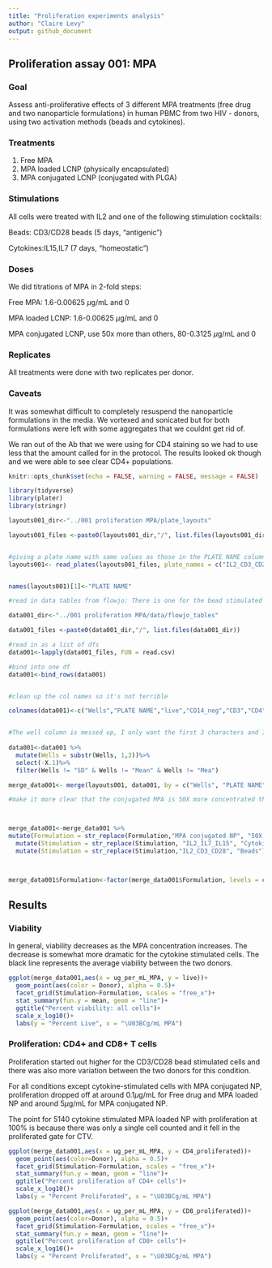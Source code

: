 ```yaml
---
title: "Proliferation experiments analysis"
author: "Claire Levy"
output: github_document
---
```




## Proliferation assay 001: MPA

### Goal
Assess anti-proliferative effects of 3 different MPA treatments (free drug and two nanoparticle formulations) in human PBMC from two HIV - donors, using two activation methods (beads and cytokines). 

### Treatments

1. Free MPA
2. MPA loaded LCNP (physically encapsulated)
3. MPA conjugated LCNP (conjugated with PLGA)

### Stimulations

All cells were treated with IL2 and one of the following stimulation cocktails:

Beads: CD3/CD28 beads (5 days, “antigenic”)

Cytokines:IL15,IL7 (7 days, “homeostatic”)




### Doses

We did titrations of MPA in 2-fold steps:
 
Free MPA: 1.6-0.00625 $\mu$g/mL and 0
	
MPA loaded LCNP: 1.6-0.00625 $\mu$g/mL and 0
	
MPA conjugated LCNP, use 50x more than others, 80-0.3125 $\mu$g/mL and 0

### Replicates

All treatments were done with two replicates per donor.

### Caveats

It was somewhat difficult to completely resuspend the nanoparticle formulations in the media. We vortexed and sonicated but for both formulations were left with some aggregates that we couldnt get rid of. 

We ran out of the Ab that we were using for CD4 staining so we had to use less that the amount called for in the protocol. The results looked ok though and we were able to see clear CD4+ populations.

```r
knitr::opts_chunk$set(echo = FALSE, warning = FALSE, message = FALSE)

library(tidyverse)
library(plater)
library(stringr)

```


```r

layouts001_dir<-"../001 proliferation MPA/plate_layouts"

layouts001_files <-paste0(layouts001_dir,"/", list.files(layouts001_dir))


#giving a plate name with same values as those in the PLATE NAME column in the flowjo files.
layouts001<- read_plates(layouts001_files, plate_names = c("IL2_CD3_CD28_1801", "IL2_CD3_CD28_5140","IL2_IL7_IL15_1801", "IL2_IL7_IL15_5140"))


names(layouts001)[1]<-"PLATE NAME"
```


```r

#read in data tables from flowjo: There is one for the bead stimulated samples and one for the cytokine stimulated ones for each donor. 

data001_dir<-"../001 proliferation MPA/data/flowjo_tables"

data001_files <-paste0(data001_dir,"/", list.files(data001_dir))

#read in as a list of dfs
data001<-lapply(data001_files, FUN = read.csv)

#bind into one df
data001<-bind_rows(data001)


#clean up the col names so it's not terrible

colnames(data001)<-c("Wells","PLATE NAME","live","CD14_neg","CD3","CD4","CD4_proliferated","CD8","CD8_proliferated","X.1")


#The well column is messed up, I only want the first 3 characters and I don't want the empty last column ("X.1") AND I don't want the rows with entries for "Mean" and "SD" in the Wells column
     
data001<-data001 %>%
  mutate(Wells = substr(Wells, 1,3))%>%
  select(-X.1)%>%
  filter(Wells != "SD" & Wells != "Mean" & Wells != "Mea")

```

```r
merge_data001<- merge(layouts001, data001, by = c("Wells", "PLATE NAME"))

#make it more clear that the conjugated MPA is 50X more concentrated than the other ones:



merge_data001<-merge_data001 %>%
mutate(Formulation = str_replace(Formulation,"MPA conjugated NP", "50X MPA conjugated NP"))%>%
  mutate(Stimulation = str_replace(Stimulation, "IL2_IL7_IL15", "Cytokines"))%>%
  mutate(Stimulation = str_replace(Stimulation,"IL2_CD3_CD28", "Beads"))



merge_data001$Formulation<-factor(merge_data001$Formulation, levels = c("Free drug", "MPA loaded NP", "50X MPA conjugated NP"))
```
## Results

### Viability

In general, viability decreases as the MPA concentration increases. The decrease is somewhat more dramatic for the cytokine stimulated cells. The black line represents the average viability between the two donors.

```r

ggplot(merge_data001,aes(x = ug_per_mL_MPA, y = live))+
  geom_point(aes(color = Donor), alpha = 0.5)+
  facet_grid(Stimulation~Formulation, scales = "free_x")+
  stat_summary(fun.y = mean, geom = "line")+
  ggtitle("Percent viability: all cells")+
  scale_x_log10()+
  labs(y = "Percent Live", x = "\U03BCg/mL MPA")
```

### Proliferation: CD4+ and CD8+ T cells

Proliferation started out higher for the CD3/CD28 bead stimulated cells and there was also more variation between the two donors for this condition.

For all conditions except cytokine-stimulated cells with MPA conjugated NP, proliferation dropped off at around 0.1$\mu$g/mL for Free drug and MPA loaded NP and around 5$\mu$g/mL for MPA conjugated NP.


The point for 5140 cytokine stimulated MPA loaded NP with proliferation at 100% is because there was only a single cell counted and it fell in the proliferated gate for CTV.

```r
ggplot(merge_data001,aes(x = ug_per_mL_MPA, y = CD4_proliferated))+
  geom_point(aes(color=Donor), alpha = 0.5)+
  facet_grid(Stimulation~Formulation, scales = "free_x")+
  stat_summary(fun.y = mean, geom = "line")+
  ggtitle("Percent proliferation of CD4+ cells")+
  scale_x_log10()+
  labs(y = "Percent Proliferated", x = "\U03BCg/mL MPA")
```


```r
ggplot(merge_data001,aes(x = ug_per_mL_MPA, y = CD8_proliferated))+
  geom_point(aes(color=Donor), alpha = 0.5)+
  facet_grid(Stimulation~Formulation, scales = "free_x")+
  stat_summary(fun.y = mean, geom = "line")+
  ggtitle("Percent proliferation of CD8+ cells")+
  scale_x_log10()+
  labs(y = "Percent Proliferated", x = "\U03BCg/mL MPA")
```

